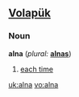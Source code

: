 ==[[Volapük]]==
===Noun===
'''alna'''  (''plural:'' '''[[alnas]]''')
# [[each time]]

[[uk:alna]]
[[vo:alna]]